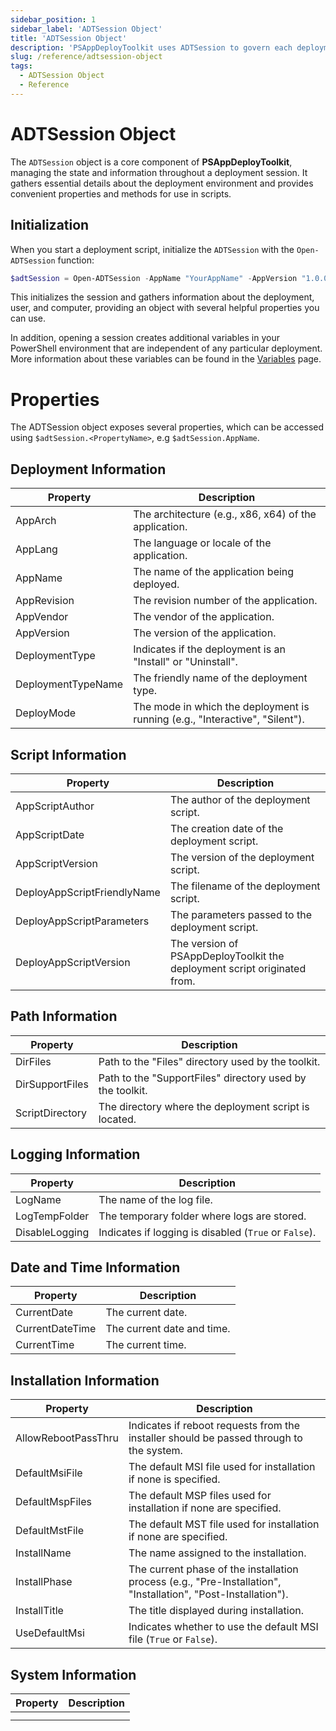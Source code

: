 ```yaml
---
sidebar_position: 1
sidebar_label: 'ADTSession Object'
title: 'ADTSession Object'
description: 'PSAppDeployToolkit uses ADTSession to govern each deployment. You can find more information here'
slug: /reference/adtsession-object
tags:
  - ADTSession Object
  - Reference
---
```


# ADTSession Object

The `ADTSession` object is a core component of **PSAppDeployToolkit**, managing the state and information throughout a deployment session. It gathers essential details about the deployment environment and provides convenient properties and methods for use in scripts.

## Initialization

When you start a deployment script, initialize the `ADTSession` with the `Open-ADTSession` function:

```powershell
$adtSession = Open-ADTSession -AppName "YourAppName" -AppVersion "1.0.0" -AppVendor "YourVendor" -DeploymentType "Install" -SessionState $ExecutionContext.SessionState -PassThru
```

This initializes the session and gathers information about the deployment, user, and computer, providing an object with several helpful properties you can use.

In addition, opening a session creates additional variables in your PowerShell environment that are independent of any particular deployment. More information about these variables can be found in the [Variables](./variables) page.

# Properties
The ADTSession object exposes several properties, which can be accessed using `$adtSession.<PropertyName>`, e.g `$adtSession.AppName`.

## Deployment Information

| **Property**       | **Description**                                                              |
|--------------------|------------------------------------------------------------------------------|
| AppArch            | The architecture (e.g., x86, x64) of the application.                        |
| AppLang            | The language or locale of the application.                                   |
| AppName            | The name of the application being deployed.                                  |
| AppRevision        | The revision number of the application.                                      |
| AppVendor          | The vendor of the application.                                               |
| AppVersion         | The version of the application.                                              |
| DeploymentType     | Indicates if the deployment is an "Install" or "Uninstall".                  |
| DeploymentTypeName | The friendly name of the deployment type.                                    |
| DeployMode         | The mode in which the deployment is running (e.g., "Interactive", "Silent"). |

## Script Information

| **Property**                | **Description**                                                          |
|-----------------------------|--------------------------------------------------------------------------|
| AppScriptAuthor             | The author of the deployment script.                                     |
| AppScriptDate               | The creation date of the deployment script.                              |
| AppScriptVersion            | The version of the deployment script.                                    |
| DeployAppScriptFriendlyName | The filename of the deployment script.                                   |
| DeployAppScriptParameters   | The parameters passed to the deployment script.                          |
| DeployAppScriptVersion      | The version of PSAppDeployToolkit the deployment script originated from. |

## Path Information

| **Property**    | **Description**                                           |
|-----------------|-----------------------------------------------------------|
| DirFiles        | Path to the "Files" directory used by the toolkit.        |
| DirSupportFiles | Path to the "SupportFiles" directory used by the toolkit. |
| ScriptDirectory | The directory where the deployment script is located.     |

## Logging Information
| **Property**   | **Description**                                       |
|----------------|-------------------------------------------------------|
| LogName        | The name of the log file.                             |
| LogTempFolder  | The temporary folder where logs are stored.           |
| DisableLogging | Indicates if logging is disabled (`True` or `False`). |

## Date and Time Information
| **Property**    | **Description**            |
|-----------------|----------------------------|
| CurrentDate     | The current date.          |
| CurrentDateTime | The current date and time. |
| CurrentTime     | The current time.          |

## Installation Information
| **Property**        | **Description**                                                                                                |
|---------------------|----------------------------------------------------------------------------------------------------------------|
| AllowRebootPassThru | Indicates if reboot requests from the installer should be passed through to the system.                        |
| DefaultMsiFile      | The default MSI file used for installation if none is specified.                                               |
| DefaultMspFiles     | The default MSP files used for installation if none are specified.                                             |
| DefaultMstFile      | The default MST file used for installation if none are specified.                                               |
| InstallName         | The name assigned to the installation.                                                                         |
| InstallPhase        | The current phase of the installation process (e.g., "Pre-Installation", "Installation", "Post-Installation"). |
| InstallTitle        | The title displayed during installation.                                                                       |
| UseDefaultMsi       | Indicates whether to use the default MSI file (`True` or `False`).                                             |


## System Information
| **Property** | **Description** |
|--------------|-----------------|
|              |                 |
|              |
